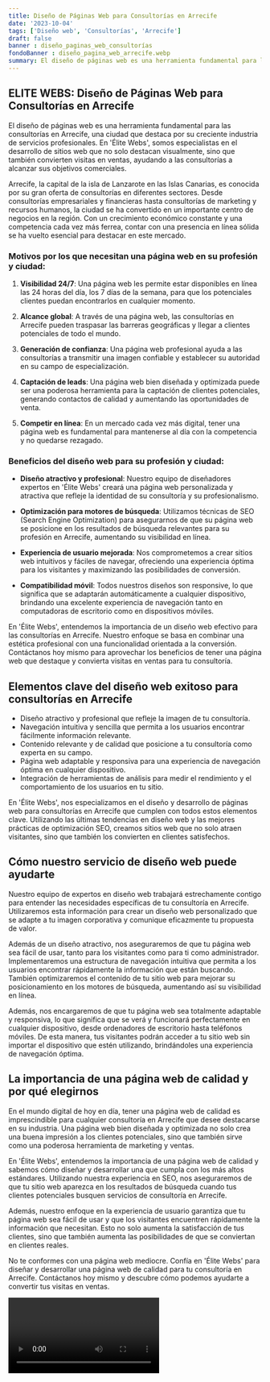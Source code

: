 ```yaml
---
title: Diseño de Páginas Web para Consultorías en Arrecife
date: '2023-10-04'
tags: ['Diseño web', 'Consultorías', 'Arrecife']
draft: false
banner : diseño_paginas_web_consultorías
fondoBanner : diseño_pagina_web_arrecife.webp
summary: El diseño de páginas web es una herramienta fundamental para las consultorías en Arrecife, una ciudad que destaca por su creciente industria de servicios profesionales. En 'Élite Webs', somos especialistas en el desarrollo de sitios web que no solo destacan visualmente, sino que también convierten visitas en ventas, ayudando a las consultorías a alcanzar sus objetivos comerciales.
---
```


## ELITE WEBS: Diseño de Páginas Web para Consultorías en Arrecife

El diseño de páginas web es una herramienta fundamental para las consultorías en Arrecife, una ciudad que destaca por su creciente industria de servicios profesionales. En 'Élite Webs', somos especialistas en el desarrollo de sitios web que no solo destacan visualmente, sino que también convierten visitas en ventas, ayudando a las consultorías a alcanzar sus objetivos comerciales.

Arrecife, la capital de la isla de Lanzarote en las Islas Canarias, es conocida por su gran oferta de consultorías en diferentes sectores. Desde consultorías empresariales y financieras hasta consultorías de marketing y recursos humanos, la ciudad se ha convertido en un importante centro de negocios en la región. Con un crecimiento económico constante y una competencia cada vez más ferrea, contar con una presencia en línea sólida se ha vuelto esencial para destacar en este mercado.

### Motivos por los que necesitan una página web en su profesión y ciudad:

1. **Visibilidad 24/7**: Una página web les permite estar disponibles en línea las 24 horas del día, los 7 días de la semana, para que los potenciales clientes puedan encontrarlos en cualquier momento.

2. **Alcance global**: A través de una página web, las consultorías en Arrecife pueden traspasar las barreras geográficas y llegar a clientes potenciales de todo el mundo.

3. **Generación de confianza**: Una página web profesional ayuda a las consultorías a transmitir una imagen confiable y establecer su autoridad en su campo de especialización.

4. **Captación de leads**: Una página web bien diseñada y optimizada puede ser una poderosa herramienta para la captación de clientes potenciales, generando contactos de calidad y aumentando las oportunidades de venta.

5. **Competir en línea**: En un mercado cada vez más digital, tener una página web es fundamental para mantenerse al día con la competencia y no quedarse rezagado.

### Beneficios del diseño web para su profesión y ciudad:

- **Diseño atractivo y profesional**: Nuestro equipo de diseñadores expertos en 'Élite Webs' creará una página web personalizada y atractiva que refleje la identidad de su consultoría y su profesionalismo.

- **Optimización para motores de búsqueda**: Utilizamos técnicas de SEO (Search Engine Optimization) para asegurarnos de que su página web se posicione en los resultados de búsqueda relevantes para su profesión en Arrecife, aumentando su visibilidad en línea.

- **Experiencia de usuario mejorada**: Nos comprometemos a crear sitios web intuitivos y fáciles de navegar, ofreciendo una experiencia óptima para los visitantes y maximizando las posibilidades de conversión.

- **Compatibilidad móvil**: Todos nuestros diseños son responsive, lo que significa que se adaptarán automáticamente a cualquier dispositivo, brindando una excelente experiencia de navegación tanto en computadoras de escritorio como en dispositivos móviles.

En 'Élite Webs', entendemos la importancia de un diseño web efectivo para las consultorías en Arrecife. Nuestro enfoque se basa en combinar una estética profesional con una funcionalidad orientada a la conversión. Contáctanos hoy mismo para aprovechar los beneficios de tener una página web que destaque y convierta visitas en ventas para tu consultoría.

<GifSeo />

<Cta />

## Elementos clave del diseño web exitoso para consultorías en Arrecife

- Diseño atractivo y profesional que refleje la imagen de tu consultoría.
- Navegación intuitiva y sencilla que permita a los usuarios encontrar fácilmente información relevante.
- Contenido relevante y de calidad que posicione a tu consultoría como experta en su campo.
- Página web adaptable y responsiva para una experiencia de navegación óptima en cualquier dispositivo.
- Integración de herramientas de análisis para medir el rendimiento y el comportamiento de los usuarios en tu sitio.

En 'Élite Webs', nos especializamos en el diseño y desarrollo de páginas web para consultorías en Arrecife que cumplen con todos estos elementos clave. Utilizando las últimas tendencias en diseño web y las mejores prácticas de optimización SEO, creamos sitios web que no solo atraen visitantes, sino que también los convierten en clientes satisfechos.

## Cómo nuestro servicio de diseño web puede ayudarte

Nuestro equipo de expertos en diseño web trabajará estrechamente contigo para entender las necesidades específicas de tu consultoría en Arrecife. Utilizaremos esta información para crear un diseño web personalizado que se adapte a tu imagen corporativa y comunique eficazmente tu propuesta de valor.

Además de un diseño atractivo, nos aseguraremos de que tu página web sea fácil de usar, tanto para los visitantes como para ti como administrador. Implementaremos una estructura de navegación intuitiva que permita a los usuarios encontrar rápidamente la información que están buscando. También optimizaremos el contenido de tu sitio web para mejorar su posicionamiento en los motores de búsqueda, aumentando así su visibilidad en línea.

Además, nos encargaremos de que tu página web sea totalmente adaptable y responsiva, lo que significa que se verá y funcionará perfectamente en cualquier dispositivo, desde ordenadores de escritorio hasta teléfonos móviles. De esta manera, tus visitantes podrán acceder a tu sitio web sin importar el dispositivo que estén utilizando, brindándoles una experiencia de navegación óptima.

## La importancia de una página web de calidad y por qué elegirnos

En el mundo digital de hoy en día, tener una página web de calidad es imprescindible para cualquier consultoría en Arrecife que desee destacarse en su industria. Una página web bien diseñada y optimizada no solo crea una buena impresión a los clientes potenciales, sino que también sirve como una poderosa herramienta de marketing y ventas.

En 'Élite Webs', entendemos la importancia de una página web de calidad y sabemos cómo diseñar y desarrollar una que cumpla con los más altos estándares. Utilizando nuestra experiencia en SEO, nos aseguraremos de que tu sitio web aparezca en los resultados de búsqueda cuando tus clientes potenciales busquen servicios de consultoría en Arrecife.

Además, nuestro enfoque en la experiencia de usuario garantiza que tu página web sea fácil de usar y que los visitantes encuentren rápidamente la información que necesitan. Esto no solo aumenta la satisfacción de tus clientes, sino que también aumenta las posibilidades de que se conviertan en clientes reales.

No te conformes con una página web mediocre. Confía en 'Élite Webs' para diseñar y desarrollar una página web de calidad para tu consultoría en Arrecife. Contáctanos hoy mismo y descubre cómo podemos ayudarte a convertir tus visitas en ventas.

<Video />

<CtaBot job='Consultorías' city='Arrecife'/>

<Gmaps query='Arrecife+españa+maps' />
